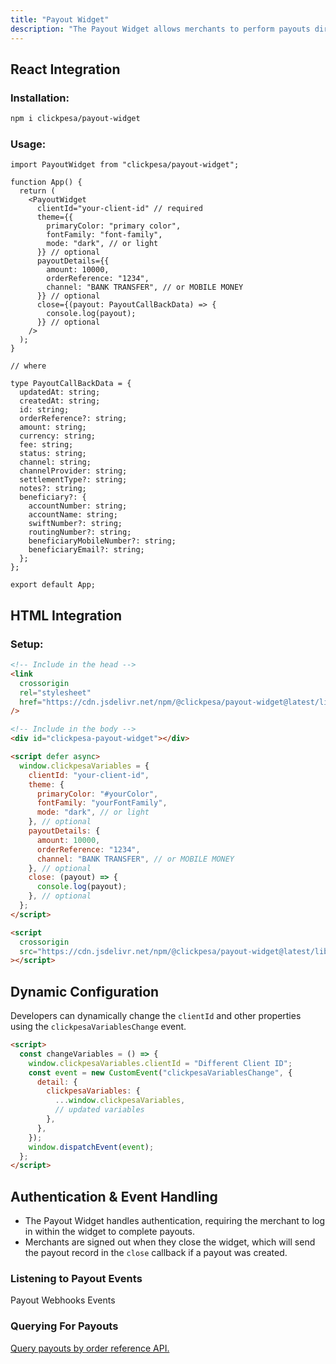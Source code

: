 ```yaml
---
title: "Payout Widget"
description: "The Payout Widget allows merchants to perform payouts directly from your site, mirroring the functionality available on our dashboard."
---
```


## React Integration

### Installation:

```bash
npm i clickpesa/payout-widget
```

### Usage:

```tsx
import PayoutWidget from "clickpesa/payout-widget";

function App() {
  return (
    <PayoutWidget
      clientId="your-client-id" // required
      theme={{
        primaryColor: "primary color",
        fontFamily: "font-family",
        mode: "dark", // or light
      }} // optional
      payoutDetails={{
        amount: 10000,
        orderReference: "1234",
        channel: "BANK TRANSFER", // or MOBILE MONEY
      }} // optional
      close={(payout: PayoutCallBackData) => {
        console.log(payout);
      }} // optional
    />
  );
}

// where

type PayoutCallBackData = {
  updatedAt: string;
  createdAt: string;
  id: string;
  orderReference?: string;
  amount: string;
  currency: string;
  fee: string;
  status: string;
  channel: string;
  channelProvider: string;
  settlementType?: string;
  notes?: string;
  beneficiary?: {
    accountNumber: string;
    accountName: string;
    swiftNumber?: string;
    routingNumber?: string;
    beneficiaryMobileNumber?: string;
    beneficiaryEmail?: string;
  };
};

export default App;
```

## HTML Integration

### Setup:

```html
<!-- Include in the head -->
<link
  crossorigin
  rel="stylesheet"
  href="https://cdn.jsdelivr.net/npm/@clickpesa/payout-widget@latest/lib/scripts/style.css"
/>

<!-- Include in the body -->
<div id="clickpesa-payout-widget"></div>

<script defer async>
  window.clickpesaVariables = {
    clientId: "your-client-id",
    theme: {
      primaryColor: "#yourColor",
      fontFamily: "yourFontFamily",
      mode: "dark", // or light
    }, // optional
    payoutDetails: {
      amount: 10000,
      orderReference: "1234",
      channel: "BANK TRANSFER", // or MOBILE MONEY
    }, // optional
    close: (payout) => {
      console.log(payout);
    }, // optional
  };
</script>

<script
  crossorigin
  src="https://cdn.jsdelivr.net/npm/@clickpesa/payout-widget@latest/lib/scripts/script.js"
></script>
```

## Dynamic Configuration

Developers can dynamically change the `clientId` and other properties using the `clickpesaVariablesChange` event.

```html
<script>
  const changeVariables = () => {
    window.clickpesaVariables.clientId = "Different Client ID";
    const event = new CustomEvent("clickpesaVariablesChange", {
      detail: {
        clickpesaVariables: {
          ...window.clickpesaVariables,
          // updated variables
        },
      },
    });
    window.dispatchEvent(event);
  };
</script>
```

## Authentication & Event Handling

- The Payout Widget handles authentication, requiring the merchant to log in within the widget to complete payouts.
- Merchants are signed out when they close the widget, which will send the payout record in the `close` callback if a payout was created.

### Listening to Payout Events

Payout Webhooks Events

### Querying For Payouts

[Query payouts by order reference API.](../../../api-reference/disbursement/querying-for-payouts/querying-for-payouts)

